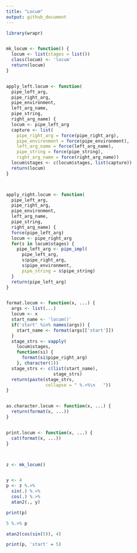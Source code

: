 ```yaml
---
title: "Locum"
output: github_document
---
```


```r
library(wrapr)


mk_locum <- function() {
  locum <- list(stages = list())
  class(locum) <- 'locum'
  return(locum)
}


apply_left.locum <- function(
  pipe_left_arg,
  pipe_right_arg,
  pipe_environment,
  left_arg_name,
  pipe_string,
  right_arg_name) {
  locum <- pipe_left_arg
  capture <- list(
    pipe_right_arg = force(pipe_right_arg),
    pipe_environment = force(pipe_environment),
    left_arg_name = force(left_arg_name),
    pipe_string = force(pipe_string),
    right_arg_name = force(right_arg_name))
  locum$stages <- c(locum$stages, list(capture))
  return(locum)
}



apply_right.locum <- function(
  pipe_left_arg,
  pipe_right_arg,
  pipe_environment,
  left_arg_name,
  pipe_string,
  right_arg_name) {
  force(pipe_left_arg)
  locum <- pipe_right_arg
  for(s in locum$stages) {
    pipe_left_arg <- pipe_impl(
      pipe_left_arg,
      s$pipe_right_arg,
      s$pipe_environment,
      pipe_string = s$pipe_string) 
  }
  return(pipe_left_arg)
}


format.locum <- function(x, ...) {
  args <- list(...)
  locum <- x
  start_name <- 'locum()'
  if('start' %in% names(args)) {
    start_name <- format(args[['start']])
  }
  stage_strs <- vapply(
    locum$stages,
    function(si) {
      format(si$pipe_right_arg)
    }, character(1))
  stage_strs <- c(list(start_name), 
                  stage_strs)
  return(paste(stage_strs, 
               collapse = " %.>%\n   "))
}


as.character.locum <- function(x, ...) {
  return(format(x, ...))
}


print.locum <- function(x, ...) {
  cat(format(x, ...))
}



z <- mk_locum()


y <- 4
p <- z %.>% 
  sin(.) %.>% 
  cos(.) %.>% 
  atan2(., y)

print(p)

5 %.>% p

atan2(cos(sin(5)), 4)

print(p, 'start' = 5)
```
